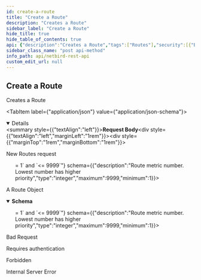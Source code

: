 ```yaml
---
id: create-a-route
title: "Create a Route"
description: "Creates a Route"
sidebar_label: "Create a Route"
hide_title: true
hide_table_of_contents: true
api: {"description":"Creates a Route","tags":["Routes"],"security":[{"BearerAuth":[]},{"TokenAuth":[]}],"requestBody":{"description":"New Routes request","content":{"application/json":{"schema":{"type":"object","properties":{"description":{"description":"Route description","type":"string"},"network_id":{"description":"Route network identifier, to group HA routes","type":"string","maxLength":40,"minLength":1},"enabled":{"description":"Route status","type":"boolean"},"peer":{"description":"Peer Identifier associated with route","type":"string"},"network":{"description":"Network range in CIDR format","type":"string"},"metric":{"description":"Route metric number. Lowest number has higher priority","type":"integer","maximum":9999,"minimum":1},"masquerade":{"description":"Indicate if peer should masquerade traffic to this route's prefix","type":"boolean"},"groups":{"description":"Route group tag groups","type":"array","items":{"type":"string"}}},"required":["id","description","network_id","enabled","peer","network","metric","masquerade","groups"],"title":"RouteRequest"}}}},"responses":{"200":{"description":"A Route Object","content":{"application/json":{"schema":{"allOf":[{"type":"object","properties":{"id":{"description":"Route Id","type":"string"},"network_type":{"description":"Network type indicating if it is IPv4 or IPv6","type":"string"}},"required":["id","network_type"]},{"type":"object","properties":{"description":{"description":"Route description","type":"string"},"network_id":{"description":"Route network identifier, to group HA routes","type":"string","maxLength":40,"minLength":1},"enabled":{"description":"Route status","type":"boolean"},"peer":{"description":"Peer Identifier associated with route","type":"string"},"network":{"description":"Network range in CIDR format","type":"string"},"metric":{"description":"Route metric number. Lowest number has higher priority","type":"integer","maximum":9999,"minimum":1},"masquerade":{"description":"Indicate if peer should masquerade traffic to this route's prefix","type":"boolean"},"groups":{"description":"Route group tag groups","type":"array","items":{"type":"string"}}},"required":["id","description","network_id","enabled","peer","network","metric","masquerade","groups"],"title":"RouteRequest"}],"title":"Route"}}}},"400":{"description":"Bad Request","content":{}},"401":{"description":"Requires authentication","content":{}},"403":{"description":"Forbidden","content":{}},"500":{"description":"Internal Server Error","content":{}}},"method":"post","path":"/api/routes","servers":[{"url":"https://netbird.io","description":"Default server"}],"securitySchemes":{"BearerAuth":{"type":"http","scheme":"bearer","bearerFormat":"JWT"},"TokenAuth":{"type":"apiKey","in":"header","name":"Authorization","description":"Prefix the value with \\\"Token\\\" to indicate the custom authorization type"}},"jsonRequestBodyExample":{"description":"string","network_id":"string","enabled":true,"peer":"string","network":"string","metric":0,"masquerade":true,"groups":["string"]},"info":{"title":"NetBird REST API","description":"API to manipulate groups, rules, policies and retrieve information about peers and users","version":"0.0.1"},"postman":{"name":"Create a Route","description":{"content":"Creates a Route","type":"text/plain"},"url":{"path":["api","routes"],"host":["{{baseUrl}}"],"query":[],"variable":[]},"header":[{"key":"Content-Type","value":"application/json"},{"key":"Accept","value":"application/json"}],"method":"POST","body":{"mode":"raw","raw":"\"\"","options":{"raw":{"language":"json"}}},"auth":{"type":"bearer","bearer":[{"type":"any","value":"<Bearer Token>","key":"token"}]}}}
sidebar_class_name: "post api-method"
info_path: api/netbird-rest-api
custom_edit_url: null
---
```



## Create a Route



Creates a Route

<MimeTabs><TabItem label={"application/json"} value={"application/json-schema"}><details style={{}} data-collapsed={false} open={true}><summary style={{"textAlign":"left"}}><strong>Request Body</strong></summary><div style={{"textAlign":"left","marginLeft":"1rem"}}><div style={{"marginTop":"1rem","marginBottom":"1rem"}}>

New Routes request

</div></div><ul style={{"marginLeft":"1rem"}}><SchemaItem collapsible={false} name={"description"} required={true} schemaName={"string"} qualifierMessage={undefined} schema={{"description":"Route description","type":"string"}}></SchemaItem><SchemaItem collapsible={false} name={"network_id"} required={true} schemaName={"string"} qualifierMessage={"**Possible values:** `non-empty` and `<= 40 characters`"} schema={{"description":"Route network identifier, to group HA routes","type":"string","maxLength":40,"minLength":1}}></SchemaItem><SchemaItem collapsible={false} name={"enabled"} required={true} schemaName={"boolean"} qualifierMessage={undefined} schema={{"description":"Route status","type":"boolean"}}></SchemaItem><SchemaItem collapsible={false} name={"peer"} required={true} schemaName={"string"} qualifierMessage={undefined} schema={{"description":"Peer Identifier associated with route","type":"string"}}></SchemaItem><SchemaItem collapsible={false} name={"network"} required={true} schemaName={"string"} qualifierMessage={undefined} schema={{"description":"Network range in CIDR format","type":"string"}}></SchemaItem><SchemaItem collapsible={false} name={"metric"} required={true} schemaName={"integer"} qualifierMessage={"**Possible values:** `>= 1` and `<= 9999`"} schema={{"description":"Route metric number. Lowest number has higher priority","type":"integer","maximum":9999,"minimum":1}}></SchemaItem><SchemaItem collapsible={false} name={"masquerade"} required={true} schemaName={"boolean"} qualifierMessage={undefined} schema={{"description":"Indicate if peer should masquerade traffic to this route's prefix","type":"boolean"}}></SchemaItem><SchemaItem collapsible={false} name={"groups"} required={true} schemaName={"string[]"} qualifierMessage={undefined} schema={{"description":"Route group tag groups","type":"array","items":{"type":"string"}}}></SchemaItem></ul></details></TabItem></MimeTabs><div><ApiTabs><TabItem label={"200"} value={"200"}><div>

A Route Object

</div><div><MimeTabs schemaType={"response"}><TabItem label={"application/json"} value={"application/json"}><SchemaTabs><TabItem label={"Schema"} value={"Schema"}><details style={{}} data-collapsed={false} open={true}><summary style={{"textAlign":"left"}}><strong>Schema</strong></summary><div style={{"textAlign":"left","marginLeft":"1rem"}}></div><ul style={{"marginLeft":"1rem"}}><SchemaItem collapsible={false} name={"id"} required={true} schemaName={"string"} qualifierMessage={undefined} schema={{"description":"Route Id","type":"string"}}></SchemaItem><SchemaItem collapsible={false} name={"network_type"} required={true} schemaName={"string"} qualifierMessage={undefined} schema={{"description":"Network type indicating if it is IPv4 or IPv6","type":"string"}}></SchemaItem><SchemaItem collapsible={false} name={"description"} required={true} schemaName={"string"} qualifierMessage={undefined} schema={{"description":"Route description","type":"string"}}></SchemaItem><SchemaItem collapsible={false} name={"network_id"} required={true} schemaName={"string"} qualifierMessage={"**Possible values:** `non-empty` and `<= 40 characters`"} schema={{"description":"Route network identifier, to group HA routes","type":"string","maxLength":40,"minLength":1}}></SchemaItem><SchemaItem collapsible={false} name={"enabled"} required={true} schemaName={"boolean"} qualifierMessage={undefined} schema={{"description":"Route status","type":"boolean"}}></SchemaItem><SchemaItem collapsible={false} name={"peer"} required={true} schemaName={"string"} qualifierMessage={undefined} schema={{"description":"Peer Identifier associated with route","type":"string"}}></SchemaItem><SchemaItem collapsible={false} name={"network"} required={true} schemaName={"string"} qualifierMessage={undefined} schema={{"description":"Network range in CIDR format","type":"string"}}></SchemaItem><SchemaItem collapsible={false} name={"metric"} required={true} schemaName={"integer"} qualifierMessage={"**Possible values:** `>= 1` and `<= 9999`"} schema={{"description":"Route metric number. Lowest number has higher priority","type":"integer","maximum":9999,"minimum":1}}></SchemaItem><SchemaItem collapsible={false} name={"masquerade"} required={true} schemaName={"boolean"} qualifierMessage={undefined} schema={{"description":"Indicate if peer should masquerade traffic to this route's prefix","type":"boolean"}}></SchemaItem><SchemaItem collapsible={false} name={"groups"} required={true} schemaName={"string[]"} qualifierMessage={undefined} schema={{"description":"Route group tag groups","type":"array","items":{"type":"string"}}}></SchemaItem></ul></details></TabItem><TabItem label={"Example (from schema)"} value={"Example (from schema)"}><ResponseSamples responseExample={"{\n  \"id\": \"string\",\n  \"network_type\": \"string\",\n  \"description\": \"string\",\n  \"network_id\": \"string\",\n  \"enabled\": true,\n  \"peer\": \"string\",\n  \"network\": \"string\",\n  \"metric\": 0,\n  \"masquerade\": true,\n  \"groups\": [\n    \"string\"\n  ]\n}"} language={"json"}></ResponseSamples></TabItem></SchemaTabs></TabItem></MimeTabs></div></TabItem><TabItem label={"400"} value={"400"}><div>

Bad Request

</div><div></div></TabItem><TabItem label={"401"} value={"401"}><div>

Requires authentication

</div><div></div></TabItem><TabItem label={"403"} value={"403"}><div>

Forbidden

</div><div></div></TabItem><TabItem label={"500"} value={"500"}><div>

Internal Server Error

</div><div></div></TabItem></ApiTabs></div>
      